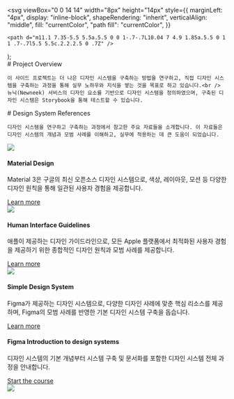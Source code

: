 

  <svg
    viewBox="0 0 14 14"
    width="8px"
    height="14px"
    style={{
      marginLeft: "4px",
      display: "inline-block",
      shapeRendering: "inherit",
      verticalAlign: "middle",
      fill: "currentColor",
      "path fill": "currentColor",
    }}
  >
    <path d="m11.1 7.35-5.5 5.5a.5.5 0 0 1-.7-.7L10.04 7 4.9 1.85a.5.5 0 1 1 .7-.7l5.5 5.5c.2.2.2.5 0 .7Z" />
  </svg>
);

<Meta title="Documentation" />
<div className="sb-container">
  <div className='sb-section-title'>
    # Project Overview

    이 사이드 프로젝트는 더 나은 디자인 시스템을 구축하는 방법을 연구하고, 직접 디자인 시스템을 구축하는 과정을 통해 실무 노하우와 지식을 쌓는 것을 목표로 하고 있습니다.<br />
    뉴닉(Newneek) 서비스의 디자인 요소를 기반으로 디자인 시스템을 정의하였으며, 구축된 디자인 시스템은 Storybook을 통해 테스트할 수 있습니다.

  </div>
</div>

<div className="sb-container">
  <div className='sb-section-title'>
    # Design System References

    디자인 시스템을 연구하고 구축하는 과정에서 참고한 주요 자료들을 소개합니다. 이 자료들은 디자인 시스템의 개념과 모범 사례를 이해하고, 실무에 적용하는 데 큰 도움이 되었습니다.

  </div>
  <div className="sb-section">
    <div className="sb-section-item">
      <img src={Material3} />
      <h4 className="sb-section-item-heading">Material Design</h4>
      <p className="sb-section-item-paragraph">Material 3은 구글의 최신 오픈소스 디자인 시스템으로, 색상, 레이아웃, 모션 등 다양한 디자인 원칙을 통해 일관된 사용자 경험을 제공합니다.</p>
      <a
        href="https://m3.material.io"
        target="_blank"
      >Learn more<RightArrow /></a>
    </div>
        <div className="sb-section-item">
      <img src={Hig} />
      <h4 className="sb-section-item-heading">Human Interface Guidelines</h4>
      <p className="sb-section-item-paragraph">애플이 제공하는 디자인 가이드라인으로, 모든 Apple 플랫폼에서 최적화된 사용자 경험을 제공하기 위한 종합적인 디자인 원칙과 모범 사례를 제공합니다.</p>
      <a
        href="https://developer.apple.com/design"
        target="_blank"
      >Learn more<RightArrow /></a>
    </div>
        <div className="sb-section-item">
      <img src={SimpleDesignSystem} />
      <h4 className="sb-section-item-heading">Simple Design System</h4>
      <p className="sb-section-item-paragraph">Figma가 제공하는 디자인 시스템으로, 다양한 디자인 사례에 맞춘 핵심 리소스를 제공하며, Figma의 모범 사례를 반영한 기본 디자인 시스템 구축을 돕습니다.</p>
      <a
        href="https://www.figma.com/community/file/1380235722331273046/simple-design-system"
        target="_blank"
      >Learn more<RightArrow /></a>
    </div>

  </div>
</div>

<div className="sb-addon">
  <div className="sb-addon-text">
    <h4>Figma Introduction to design systems</h4>
    <p className="sb-section-item-paragraph">
      디자인 시스템의 기본 개념부터 시스템 구축 및 문서화를 포함한 디자인 시스템
      전체 과정을 안내합니다.
    </p>
    <a
      href="https://help.figma.com/hc/en-us/articles/14552901442839-Overview-Introduction-to-design-systems"
      target="_blank"
    >
      Start the course
      <RightArrow />
    </a>
  </div>
  <div className="sb-addon-img">
    <img src={FigmaIntroduceDS} />
  </div>
</div>

<style>
  {`
  .sb-container {
    margin-bottom: 48px;
  }

  .sb-section {
    width: 100%;
    display: flex;
    flex-direction: row;
    gap: 20px;
  }

  img {
    object-fit: cover;
  }

  .sb-section-title {
    margin-bottom: 32px;
  }

  .sb-section a:not(h1 a, h2 a, h3 a) {
    font-size: 14px;
  }

  .sb-section-item-heading {
    padding-top: 20px !important;
    padding-bottom: 5px !important;
    margin: 0 !important;
  }
  .sb-section-item-paragraph {
    margin: 0;
    padding-bottom: 10px;

    p {
      display: inline-block;
      margin: 0;
      color: inherit;
    }
  }

  .sb-chevron {
    margin-left: 5px;
  }

  .sb-addon {
    width: 100%;
    display: flex;
    align-items: center;
    justify-content: space-between;
    gap: 20px;
    position: relative;
    background-color: #EEF3F8;
    border-radius: 5px;
    border: 1px solid rgba(0, 0, 0, 0.05);
    background: #EEF3F8;
    height: 180px;
    margin-bottom: 48px;
    overflow: hidden;

    a > p {
      display: inline-block;
      margin: 0;
      color: inherit;
    }
  }

  .sb-addon-text {
    padding-left: 48px;
    max-width: 300px;
  }

  .sb-addon-text h4 {
    padding-top: 0px;
  }

  .sb-addon-img {
    width: 460px;
  }

  .sb-addon-img img {
    width: 120%;
    max-width: initial;
    transform: rotate(-15deg);
    box-shadow: 0 0 1px rgba(255, 255, 255, 0);
    backface-visibility: hidden;
  }

  @media screen and (max-width: 800px) {
    .sb-addon-img {
    }
  }

  @media screen and (max-width: 600px) {
    .sb-section {
      flex-direction: column;
    }

    .sb-addon {
      height: 280px;
      flex-direction: column;
      align-items: flex-start;
      padding-top: 32px;
      overflow: hidden;
    }

    .sb-addon-text {
      padding-left: 24px;
    }

    .sb-addon-img {
      width: 100%;
    }

    .sb-addon-img img {
      width: 100%;
      margin-left: 40px;
    }
  }
  `}
</style>
